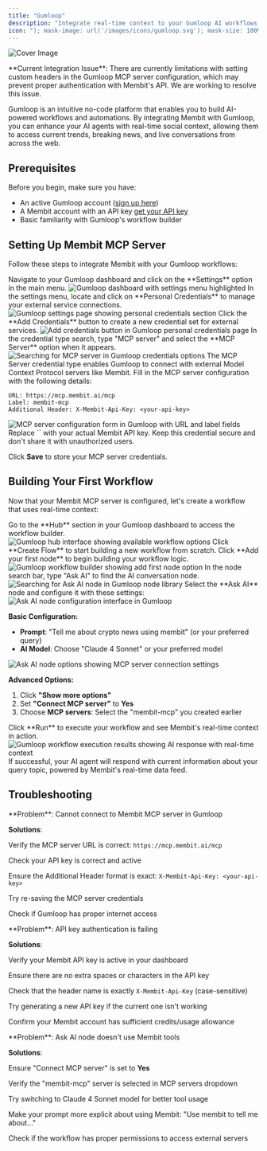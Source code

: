 ```yaml
---
title: "Gumloop"
description: "Integrate real-time context to your Gumloop AI workflows via Membit MCP."
icon: "); mask-image: url('/images/icons/gumloop.svg'); mask-size: 100% 100%;/*"
---
```


<img
  src="/images/cover/gumloop.png"
  alt="Cover Image"
  className="rounded-lg"
  noZoom
/>

<Warning>
  **Current Integration Issue**: There are currently limitations with setting
  custom headers in the Gumloop MCP server configuration, which may prevent
  proper authentication with Membit's API. We are working to resolve this issue.
</Warning>

Gumloop is an intuitive no-code platform that enables you to build AI-powered workflows and automations. By integrating Membit with Gumloop, you can enhance your AI agents with real-time social context, allowing them to access current trends, breaking news, and live conversations from across the web.

## Prerequisites

Before you begin, make sure you have:

- An active Gumloop account ([sign up here](https://gumloop.com))
- A Membit account with an API key [get your API key](/access-and-auth)
- Basic familiarity with Gumloop's workflow builder

## Setting Up Membit MCP Server

Follow these steps to integrate Membit with your Gumloop workflows:

<Steps>
<Step title="Access Settings">
Navigate to your Gumloop dashboard and click on the **Settings** option in the main menu.

<Frame>
<img src="/images/gumloop/go-to-setting.png" alt="Gumloop dashboard with settings menu highlighted" className="w-full max-h-64 object-contain" />
</Frame>
</Step>

<Step title="Go to Personal Credentials">
In the settings menu, locate and click on **Personal Credentials** to manage your external service connections.

<Frame>
<img src="/images/gumloop/personal-cred.png" alt="Gumloop settings page showing personal credentials section" className="w-full max-h-64 object-contain" />
</Frame>
</Step>

<Step title="Add New Credentials">
Click the **Add Credentials** button to create a new credential set for external services.

<Frame>
<img src="/images/gumloop/add-cred.png" alt="Add credentials button in Gumloop personal credentials page" />
</Frame>
</Step>

<Step title="Search for MCP Server">
In the credential type search, type "MCP server" and select the **MCP Server** option when it appears.

<Frame>
  <img
    src="/images/gumloop/search-mcp-server.png"
    alt="Searching for MCP server in Gumloop credentials options"
  />
</Frame>

<Check>
The MCP Server credential type enables Gumloop to connect with external Model Context Protocol servers like Membit.
</Check>
</Step>

<Step title="Configure MCP Server Settings">
Fill in the MCP server configuration with the following details:

```
URL: https://mcp.membit.ai/mcp
Label: membit-mcp
Additional Header: X-Membit-Api-Key: <your-api-key>
```

<Frame>
  <img
    src="/images/gumloop/mcp-server.png"
    alt="MCP server configuration form in Gumloop with URL and label fields"
  />
</Frame>

<Warning>
Replace `<your-api-key>` with your actual Membit API key. Keep this credential secure and don't share it with unauthorized users.
</Warning>

Click **Save** to store your MCP server credentials.

</Step>
</Steps>

## Building Your First Workflow

Now that your Membit MCP server is configured, let's create a workflow that uses real-time context:

<Steps>
<Step title="Navigate to the Hub">
Go to the **Hub** section in your Gumloop dashboard to access the workflow builder.

<Frame>
<img src="/images/gumloop/hub.png" alt="Gumloop hub interface showing available workflow options" />
</Frame>
</Step>

<Step title="Create New Flow">
  Click **Create Flow** to start building a new workflow from scratch.
</Step>

<Step title="Add Your First Node">
Click **Add your first node** to begin building your workflow logic.

<Frame>
<img src="/images/gumloop/first-node.png" alt="Gumloop workflow builder showing add first node option" />
</Frame>
</Step>

<Step title="Search for Ask AI">
In the node search bar, type "Ask AI" to find the AI conversation node.

<Frame>
<img src="/images/gumloop/ask-ai.png" alt="Searching for Ask AI node in Gumloop node library" />
</Frame>
</Step>

<Step title="Configure Ask AI Node">
Select the **Ask AI** node and configure it with these settings:

<Frame>
  <img
    src="/images/gumloop/ask-ai-detail.png"
    alt="Ask AI node configuration interface in Gumloop"
  />
</Frame>

**Basic Configuration:**

- **Prompt**: "Tell me about crypto news using membit" (or your preferred query)
- **AI Model**: Choose "Claude 4 Sonnet" or your preferred model

<Frame>
  <img
    src="/images/gumloop/ask-ai-option.png"
    alt="Ask AI node options showing MCP server connection settings"
  />
</Frame>

**Advanced Options:**

1. Click **"Show more options"**
2. Set **"Connect MCP server"** to **Yes**
3. Choose **MCP servers**: Select the "membit-mcp" you created earlier

</Step>

<Step title="Test Your Workflow">
Click **Run** to execute your workflow and see Membit's real-time context in action.

<Frame caption="Workflow execution showing real-time context from Membit">
  <img
    src="/images/gumloop/run.png"
    alt="Gumloop workflow execution results showing AI response with real-time context"
  />
</Frame>

<Check>
If successful, your AI agent will respond with current information about your query topic, powered by Membit's real-time data feed.
</Check>
</Step>
</Steps>

## Troubleshooting

<AccordionGroup>
<Accordion title="MCP Server Connection Issues">
**Problem**: Cannot connect to Membit MCP server in Gumloop

**Solutions**:

Verify the MCP server URL is correct: `https://mcp.membit.ai/mcp`

Check your API key is correct and active

Ensure the Additional Header format is exact: `X-Membit-Api-Key: <your-api-key>`

Try re-saving the MCP server credentials

Check if Gumloop has proper internet access

</Accordion>

<Accordion title="Authentication Failures">
**Problem**: API key authentication is failing

**Solutions**:

Verify your Membit API key is active in your dashboard

Ensure there are no extra spaces or characters in the API key

Check that the header name is exactly `X-Membit-Api-Key` (case-sensitive)

Try generating a new API key if the current one isn't working

Confirm your Membit account has sufficient credits/usage allowance

</Accordion>

<Accordion title="Ask AI Node Configuration">
**Problem**: Ask AI node doesn't use Membit tools

**Solutions**:

Ensure "Connect MCP server" is set to **Yes**

Verify the "membit-mcp" server is selected in MCP servers dropdown

Try switching to Claude 4 Sonnet model for better tool usage

Make your prompt more explicit about using Membit: "Use membit to tell me about..."

Check if the workflow has proper permissions to access external servers

</Accordion>

</AccordionGroup>
